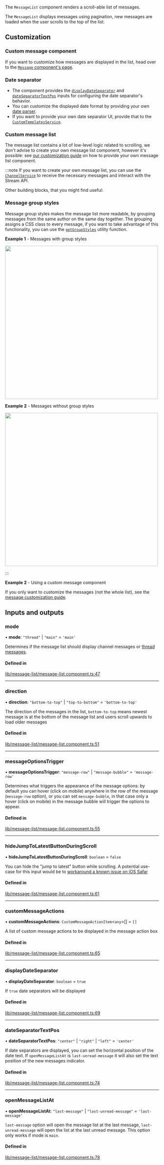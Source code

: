 
The `MessageList` component renders a scroll-able list of messages.

The `MessageList` displays messages using pagination, new messages are loaded when the user scrolls to the top of the list.

## Customization

### Custom message component

If you want to customize how messages are displayed in the list, head over to the [`Message` component's page](../../components/MessageComponent/#customization).

### Date separator

- The component provides the [`displayDateSeparator`](#displaydateseparator) and [`dateSeparatorTextPos`](#dateseparatortextpos) inputs for configuring the date separator's behavior.
- You can customize the displayed date format by providing your own [date parser](../../services/DateParserService/#customdateparser).
- If you want to provide your own date separator UI, provide that to the [`CustomTemplatesService`](../../services/CustomTemplatesService/#dateseparatortemplate).

### Custom message list

The message list contains a lot of low-level logic related to scrolling, we don't advise to create your own message list component, however it's possible: see [our customization guide](../concepts/customization.mdx) on how to provide your own message list component.

:::note
If you want to create your own message list, you can use the [`ChannelService`](../services/ChannelService.mdx) to receive the necessary messages and interact with the Stream API.

Other building blocks, that you might find useful:

### Message group styles

Message group styles makes the message list more readable, by grouping messages from the same author on the same day together. The grouping assigns a CSS class to every message, if you want to take advantage of this functionality, you can use the [`getGroupStyles`](https://github.com/GetStream/stream-chat-angular/tree/master/projects/stream-chat-angular/src/lib/message-list/group-styles.ts) utility function.

**Example 1** - Messages with group styles

<img src={MessagesWithGroupingsScreenhot} width="500" />

**Example 2** - Messages without group styles

<img src={MessagesWithoutGroupingsScreenhot} width="500" />

:::

**Example 2** - Using a custom message component

If you only want to customize the messages (not the whole list), see the [message customization guide](./MessageComponent.mdx/#customization).

[//]: # "Start of generated content"
## Inputs and outputs 


### mode

• **mode**: ``"thread"`` \| ``"main"`` = `'main'`

Determines if the message list should display channel messages or [thread messages](https://getstream.io/chat/docs/javascript/threads/?language=javascript).

#### Defined in

[lib/message-list/message-list.component.ts:47](https://github.com/GetStream/stream-chat-angular/blob/1feacc0/projects/stream-chat-angular/src/lib/message-list/message-list.component.ts#L47)

___

### direction

• **direction**: ``"bottom-to-top"`` \| ``"top-to-bottom"`` = `'bottom-to-top'`

The direction of the messages in the list, `bottom-to-top` means newest message is at the bottom of the message list and users scroll upwards to load older messages

#### Defined in

[lib/message-list/message-list.component.ts:51](https://github.com/GetStream/stream-chat-angular/blob/1feacc0/projects/stream-chat-angular/src/lib/message-list/message-list.component.ts#L51)

___

### messageOptionsTrigger

• **messageOptionsTrigger**: ``"message-row"`` \| ``"message-bubble"`` = `'message-row'`

Determines what triggers the appearance of the message options: by default you can hover (click on mobile) anywhere in the row of the message (`message-row` option), or you can set `message-bubble`, in that case only a hover (click on mobile) in the message bubble will trigger the options to appear.

#### Defined in

[lib/message-list/message-list.component.ts:55](https://github.com/GetStream/stream-chat-angular/blob/1feacc0/projects/stream-chat-angular/src/lib/message-list/message-list.component.ts#L55)

___

### hideJumpToLatestButtonDuringScroll

• **hideJumpToLatestButtonDuringScroll**: `boolean` = `false`

You can hide the "jump to latest" button while scrolling. A potential use-case for this input would be to [workaround a known issue on iOS Safar](https://github.com/GetStream/stream-chat-angular/issues/418)

#### Defined in

[lib/message-list/message-list.component.ts:61](https://github.com/GetStream/stream-chat-angular/blob/1feacc0/projects/stream-chat-angular/src/lib/message-list/message-list.component.ts#L61)

___

### customMessageActions

• **customMessageActions**: `CustomMessageActionItem`<`any`\>[] = `[]`

A list of custom message actions to be displayed in the message action box

#### Defined in

[lib/message-list/message-list.component.ts:65](https://github.com/GetStream/stream-chat-angular/blob/1feacc0/projects/stream-chat-angular/src/lib/message-list/message-list.component.ts#L65)

___

### displayDateSeparator

• **displayDateSeparator**: `boolean` = `true`

If `true` date separators will be displayed

#### Defined in

[lib/message-list/message-list.component.ts:69](https://github.com/GetStream/stream-chat-angular/blob/1feacc0/projects/stream-chat-angular/src/lib/message-list/message-list.component.ts#L69)

___

### dateSeparatorTextPos

• **dateSeparatorTextPos**: ``"center"`` \| ``"right"`` \| ``"left"`` = `'center'`

If date separators are displayed, you can set the horizontal position of the date text.
If `openMessageListAt` is `last-unread-message` it will also set the text position of the new messages indicator.

#### Defined in

[lib/message-list/message-list.component.ts:74](https://github.com/GetStream/stream-chat-angular/blob/1feacc0/projects/stream-chat-angular/src/lib/message-list/message-list.component.ts#L74)

___

### openMessageListAt

• **openMessageListAt**: ``"last-message"`` \| ``"last-unread-message"`` = `'last-message'`

`last-message` option will open the message list at the last message, `last-unread-message` will open the list at the last unread message. This option only works if mode is `main`.

#### Defined in

[lib/message-list/message-list.component.ts:78](https://github.com/GetStream/stream-chat-angular/blob/1feacc0/projects/stream-chat-angular/src/lib/message-list/message-list.component.ts#L78)

[//]: # "End of generated content"
